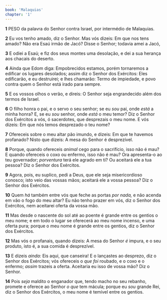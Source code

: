 ```yaml
---
book: 'Malaquias'
chapter: '1'
---
```


**1** PESO da palavra do Senhor contra Israel, por intermédio de Malaquias.

**2** Eu vos tenho amado, diz o Senhor. Mas vós dizeis: Em que nos tens amado? Não era Esaú irmão de Jacó? Disse o Senhor; todavia amei a Jacó,

**3** E odiei a Esaú; e fiz dos seus montes uma desolação, e dei a sua herança aos chacais do deserto.

**4** Ainda que Edom diga: Empobrecidos estamos, porém tornaremos a edificar os lugares desolados; assim diz o Senhor dos Exércitos: Eles edificarão, e eu destruirei; e lhes chamarão: Termo de impiedade, e povo contra quem o Senhor está irado para sempre.

**5** E os vossos olhos o verão, e direis: O Senhor seja engrandecido além dos termos de Israel.

**6** O filho honra o pai, e o servo o seu senhor; se eu _sou_ pai, onde _está_ a minha honra? E, se eu _sou_ senhor, onde _está_ o meu temor? Diz o Senhor dos Exércitos a vós, ó sacerdotes, que desprezais o meu nome. E vós dizeis: Em que nós temos desprezado o teu nome?

**7** Ofereceis sobre o meu altar pão imundo, e dizeis: Em que te havemos profanado? Nisto que dizeis: A mesa do Senhor é desprezível.

**8** Porque, quando ofereceis _animal_ cego para o sacrifício, isso não é mau? E quando ofereceis o coxo ou enfermo, isso não é mau? Ora apresenta-o ao teu governador; _porventura_ terá ele agrado em ti? Ou aceitará ele a tua pessoa? Diz o Senhor dos Exércitos.

**9** Agora, pois, eu suplico, pedi a Deus, que ele seja misericordioso conosco; isto veio das vossas mãos; aceitará ele a vossa pessoa? Diz o Senhor dos Exércitos.

**10** Quem _há_ também entre vós que feche as portas _por nada,_ e não acenda em vão o fogo do meu altar? Eu não tenho prazer em vós, diz o Senhor dos Exércitos, nem aceitarei oferta da vossa mão.

**11** Mas desde o nascente do sol até ao poente é grande entre os gentios o meu nome; e em todo o lugar se oferecerá ao meu nome incenso, e uma oferta pura; porque o meu nome é grande entre os gentios, diz o Senhor dos Exércitos.

**12** Mas vós o profanais, quando dizeis: A mesa do Senhor _é_ impura, e o seu produto, isto é, a sua comida é desprezível.

**13** E dizeis _ainda:_ Eis aqui, que canseira! E o lançastes ao desprezo, diz o Senhor dos Exércitos; vós ofereceis o _que foi_ roubado, e o coxo e o enfermo; _assim_ trazeis a oferta. Aceitaria eu isso de vossa mão? Diz o Senhor.

**14** Pois _seja_ maldito o enganador que, tendo macho no seu rebanho, promete e oferece ao Senhor _o que_ tem mácula; porque eu _sou_ grande Rei, diz o Senhor dos Exércitos, o meu nome é temível entre os gentios.
